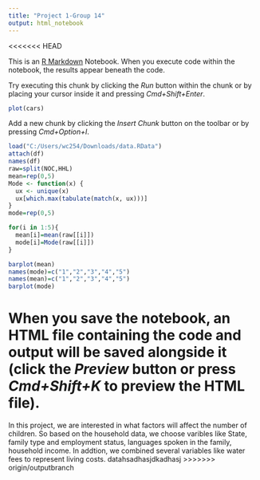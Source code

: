 ```yaml
---
title: "Project 1-Group 14"
output: html_notebook
---
```

<<<<<<< HEAD

This is an [R Markdown](http://rmarkdown.rstudio.com) Notebook. When you execute code within the notebook, the results appear beneath the code. 

Try executing this chunk by clicking the *Run* button within the chunk or by placing your cursor inside it and pressing *Cmd+Shift+Enter*. 

```r
plot(cars)
```

Add a new chunk by clicking the *Insert Chunk* button on the toolbar or by pressing *Cmd+Option+I*.
```r
load("C:/Users/wc254/Downloads/data.RData")
attach(df)
names(df)
raw=split(NOC,HHL)
mean=rep(0,5)
Mode <- function(x) {
  ux <- unique(x)
  ux[which.max(tabulate(match(x, ux)))]
}
mode=rep(0,5)

for(i in 1:5){
  mean[i]=mean(raw[[i]])
  mode[i]=Mode(raw[[i]])
}

barplot(mean)
names(mode)=c("1","2","3","4","5")
names(mean)=c("1","2","3","4","5")
barplot(mode)
```

When you save the notebook, an HTML file containing the code and output will be saved alongside it (click the *Preview* button or press *Cmd+Shift+K* to preview the HTML file).
=======
In this project, we are interested in what factors will affect the number of children. So based on the household data, we choose varibles like State, family type and employment status, languages spoken in the family, household income. In addtion, we combined several variables like water fees to represent living costs.
datahsadhasjdkadhasj
>>>>>>> origin/outputbranch
